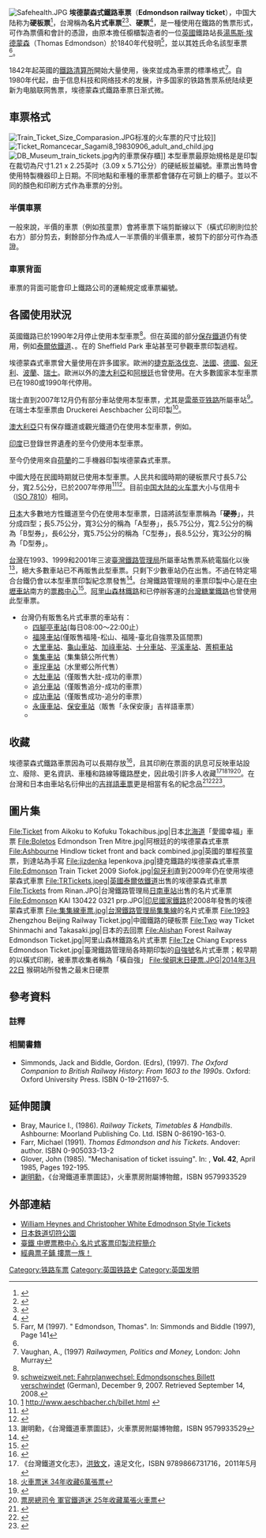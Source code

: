 [[File:Safehealth.JPG|thumb]]
'''埃德蒙森式鐵路車票'''（'''Edmondson railway ticket'''），中国大陆称为'''硬板票'''<ref>{{Cite web |url=http://www.bj.xinhuanet.com/bjpd_tpk/2007-07/01/content_10447486.htm |title=新华网北京频道 北京告别硬板火车票 |accessdate=2013-02-10 |archive-date=2013-04-28 |archive-url=https://archive.is/20130428155909/http://www.bj.xinhuanet.com/bjpd_tpk/2007-07/01/content_10447486.htm |dead-url=no }}</ref>，台灣稱為'''名片式車票'''<ref>{{Cite web |url=http://www.trc.net.tw/railway/news.php?uid=20&id=7019 |title=名片式車票大清倉 大山車站開啟票櫃 |accessdate=2011-10-11 |archive-date=2013-04-18 |archive-url=https://archive.is/20130418231438/http://www.trc.net.tw/railway/news.php?uid=20&id=7019 |dead-url=no }}</ref><ref>{{Cite web |url=http://sec.ncu.edu.tw/news/press_content.php?P_ID=7637 |title=大山站舊票　14種 2千元搶購 |accessdate=2011-10-11 |archive-date=2012-07-21 |archive-url=https://archive.is/20120721151840/http://sec.ncu.edu.tw/news/press_content.php?P_ID=7637 |dead-url=no }}</ref>、'''硬票'''<ref>{{Cite web |url=http://www.libertytimes.com.tw/2010/new/dec/29/today-south15.htm |title=硬票續賣 台鐵軋日機進階百年 |accessdate=2011-10-11 |archive-date=2012-05-17 |archive-url=https://web.archive.org/web/20120517102701/http://www.libertytimes.com.tw/2010/new/dec/29/today-south15.htm |dead-url=no }}</ref>，是一種使用在鐵路的售票形式，可作為票價和會計的憑證，由原本擔任櫥櫃製造者的一位[[英國|英國]]鐵路站長[[湯馬斯·埃德蒙森|湯馬斯·埃德蒙森]]（Thomas Edmondson）於1840年代發明<ref name = farr>Farr, M (1997). " Edmondson, Thomas". In: Simmonds and Biddle (1997), Page 141</ref>，並以其姓氏命名該型車票<ref name = farr/>。

1842年起英國的[[鐵路清算所|鐵路清算所]]開始大量使用，後來並成為車票的標準格式<ref name=politics>Vaughan, A., (1997) ''Railwaymen, Politics and Money,'' London: John Murray</ref>。自1980年代起，由于信息科技和网络技术的发展，许多国家的铁路售票系统陆续更新为电脑联网售票，埃德蒙森式鐵路車票日渐式微。

==車票格式==
[[File:Train_Ticket_Size_Comparasion.JPG|thumb]]标准的火车票的尺寸比较]]
[[File:Ticket_Romancecar_Sagami8_19830906_adult_and_child.jpg|thumb]]
[[File:DB_Museum_train_tickets.jpg|thumb]]內的車票保存櫃]]
本型車票最原始規格是是印製在裁切為尺寸1.21 x 2.25英吋（3.09 x 5.71公分）的硬紙板並編號。車票出售時會使用特製機器印上日期。不同地點和車種的車票都會儲存在可鎖上的櫃子。並以不同的顏色和印刷方式作為車票的分別。

===半價車票===
一般來說，半價的車票（例如孩童票）會將車票下端剪斷線以下（橫式印刷則位於右方）部分剪去，剩餘部分作為成人一半票價的半價車票，被剪下的部分可作為憑證。

===車票背面===
車票的背面可能會印上鐵路公司的運輸規定或車票編號。

==各國使用狀況==
英國鐵路已於1990年2月停止使用本型車票<ref name = farr/>。但在英國的部分[[保存铁路|保存鐵道]]仍有使用，例如[[泰爾依鐵道|泰爾依鐵道]]、{{link-en|萊頓巴扎德輕便鐵路|Leighton Buzzard Light Railway}}。在{{link-en|風信子鐵路|Bluebell Railway}}的 Sheffield Park 車站甚至可參觀車票印製過程。

埃德蒙森式車票曾大量使用在許多國家。歐洲的[[捷克斯洛伐克|捷克斯洛伐克]]、[[法國|法國]]、[[德國|德國]]、[[匈牙利|匈牙利]]、[[波蘭|波蘭]]、[[瑞士|瑞士]]。歐洲以外的[[澳大利亞|澳大利亞]]和[[阿根廷|阿根廷]]也曾使用。在大多數國家本型車票已在1980或1990年代停用。

瑞士直到2007年12月仍有部分車站使用本型車票，尤其是[[雷蒂亚铁路|雷蒂亚铁路]]所屬車站<ref>[http://schweizweit.net/2007/12/09/edmondsonsches-billett-verschwindet/ schweizweit.net: Fahrplanwechsel: Edmondsonsches Billett verschwindet] {{Webarchive|url=https://archive.is/20120719014731/http://schweizweit.net/2007/12/09/edmondsonsches-billett-verschwindet/ |date=2012-07-19 }} (German), December 9, 2007. Retrieved September 14, 2008.</ref>。在瑞士本型車票由 Druckerei Aeschbacher 公司印製<ref>[http://www.aeschbacher.ch/billet.html] {{Wayback|url=http://www.aeschbacher.ch/billet.html |date=20101114132131 }} http://www.aeschbacher.ch/billet.html {{Wayback|url=http://www.aeschbacher.ch/billet.html |date=20101114132131 }}</ref>。

[[澳大利亞|澳大利亞]]只有保存鐵道或觀光鐵道仍在使用本型車票，例如{{link-en|普芬比利鐵路|Puffing Billy Railway}}。

[[印度|印度]]已登錄世界遺產的{{link-en|尼吉里高山鐵路|Nilgiri Mountain Railway}}至今仍使用本型車票。

{{link-en|斯里蘭卡國家鐵路|Sri Lanka Railways}}至今仍使用來自[[荷蘭|荷蘭]]的二手機器印製埃德蒙森式車票。

{{main|中国铁路客运车票与票价}}
中國大陸在民國時期就已使用本型車票。人民共和國時期的硬板票尺寸長5.7公分，寬2.5公分，已於2007年停用<ref>{{Cite web |url=http://difang.gmw.cn/nmg/2013-02/20/content_6759096.htm |title=火车票的时代演变 |accessdate=2013-05-01 |archive-date=2013-06-28 |archive-url=https://archive.is/20130628082055/http://difang.gmw.cn/nmg/2013-02/20/content_6759096.htm |dead-url=no }}</ref><ref>{{Cite web |url=http://www.railwaysofchina.com/tickets.htm |title=Railways of China, Tickets |accessdate=2013-05-01 |archive-date=2012-08-28 |archive-url=https://web.archive.org/web/20120828044004/http://www.railwaysofchina.com/tickets.htm |dead-url=no }}</ref>。目前[[中国铁路运输#.E8.BD.A6.E7.A5.A8.E7.A5.A8.E6.A0.B7|中国大陆的火车票]]大小与信用卡（[[ISO_7810|ISO 7810]]）相同。

[[日本|日本]]大多數地方性鐵道至今仍在使用本型車票，日語將該型車票稱為「'''硬券'''」，共分成四型；長5.75公分，寬3公分的稱為「A型券」，長5.75公分，寬2.5公分的稱為「B型券」，長6公分，寬5.75公分的稱為「C型券」，長8.5公分，寬3公分的稱為「D型券」。

[[台灣|台灣]]在1993、1999和2001年三波[[臺灣鐵路管理局|臺灣鐵路管理局]]所屬車站售票系統電腦化以後<ref>謝明勳，《台灣鐵道車票圖誌》，火車票房附屬博物館，ISBN 9579933529</ref>，絕大多數車站已不再販售此型車票。只剩下少數車站仍在出售。不過在特定場合台鐵仍會以本型車票印製紀念票發售<ref>{{Cite web |url=http://www.railway.gov.tw/tw/news_Detailnw.aspx?SN=23701 |title=啟動七堵車站生活圈　站前大樓於4月26日開始使用 |access-date=2013-04-26 |archive-url=https://web.archive.org/web/20130514150147/http://www.railway.gov.tw/tw/news_Detailnw.aspx?SN=23701 |archive-date=2013-05-14 |dead-url=yes }}</ref>。台灣鐵路管理局的車票印製中心是在[[中壢車站|中壢車站]]南方的[[中壢票務中心|票務中心]]<ref>{{Cite web |url=http://www.merit-times.com/NewsPage.aspx?unid=417968 |title=紙卡火車票在哪印？ 快裁撤了 |accessdate=2015-10-10 |archive-date=2019-05-19 |archive-url=https://web.archive.org/web/20190519195951/http://www.merit-times.com/NewsPage.aspx?unid=417968 |dead-url=no }}</ref>。[[阿里山森林鐵路|阿里山森林鐵路]]和已停辦客運的[[台灣糖業鐵路|台灣糖業鐵路]]也曾使用此型車票。
*台灣仍有販售名片式車票的車站有：
**[[四腳亭車站|四腳亭車站]](每日08:00～22:00止）
**[[福隆車站|福隆車站]](僅販售福隆-松山、福隆-臺北自強票及區間票)
**[[大里車站|大里車站]]、[[龜山車站_(台灣)|龜山車站]]、[[加祿車站|加祿車站]]、[[十分車站|十分車站]]、[[平溪車站|平溪車站]]、[[菁桐車站|菁桐車站]]
**[[集集車站|集集車站]]（集集鎮公所代售）
**[[車埕車站|車埕車站]]（水里鄉公所代售）
**[[大肚車站|大肚車站]]（僅販售大肚-成功的車票）
**[[追分車站_(台灣)|追分車站]]（僅販售追分-成功的車票）
**[[成功車站|成功車站]]（僅販售成功-追分的車票）
**[[永康車站|永康車站]]、[[保安車站|保安車站]]（販售「永保安康」吉祥語車票）
**

==收藏==
埃德蒙森式鐵路車票因為可以長期存放<ref>{{Cite web |url=http://www.cna.com.tw/News/FirstNews/201009090041-1.aspx |title=9999永保安康 台鐵當日票熱賣 |access-date=2012-12-24 |archive-url=https://web.archive.org/web/20160304121533/http://www.cna.com.tw/News/FirstNews/201009090041-1.aspx |archive-date=2016-03-04 |dead-url=yes }}</ref>，且其印刷在票面的訊息可反映車站設立、廢除、更名資訊、車種和路線等鐵路歷史，因此吸引許多人收藏<ref>《台灣鐵道文化志》，[[洪致文|洪致文]]，遠足文化，ISBN 9789866731716，2011年5月</ref><ref>[http://www.howone.com.tw/railway/news.php?uid=16&id=12885 火車票迷 34年收藏6萬張票]{{dead link|date=2017年12月 |bot=InternetArchiveBot |fix-attempted=yes }}</ref><ref>{{Cite web |url=http://www.libertytimes.com.tw/r-s/r-s040718-1.htm |title=鐵道迷　收藏人生的旅程 (7/18) |accessdate=2011-10-11 |archive-date=2007-10-10 |archive-url=https://web.archive.org/web/20071010182504/http://www.libertytimes.com.tw/r-s/r-s040718-1.htm |dead-url=no }}</ref><ref>[http://tw.nextmedia.com/applenews/article/art_id/3112500/IssueID/20061217 票房總司令 軍官鐵道迷 25年收藏萬張火車票]{{Dead link|date=2019年12月 |bot=InternetArchiveBot |fix-attempted=yes }}</ref>。在台灣和日本由車站名衍伸出的[[吉祥語車票|吉祥語車票]]更是相當有名的紀念品<ref>{{Cite web |url=http://99go.chinatimes.com/news-2-339.htm |title=火車凸台灣一圈 悠遊慢活一下 |accessdate=2011-10-11 |archive-date=2010-02-25 |archive-url=https://web.archive.org/web/20100225030815/http://99go.chinatimes.com/news-2-339.htm |dead-url=no }}</ref><ref>{{Cite web |url=http://tw.nextmedia.com/applenews/article/art_id/32794363/IssueID/20100907 |title=瘋9999 「永保安康」10萬張票搶光 |access-date=2011-10-11 |archive-url=https://web.archive.org/web/20101110045410/http://tw.nextmedia.com/applenews/article/art_id/32794363/IssueID/20100907 |archive-date=2010-11-10 |dead-url=yes }}</ref><ref>{{Cite web |url=http://www.nownews.com/2010/09/06/327-2643721.htm |title=瘋9999熱潮　「永保安康」車票搶翻 |accessdate=2011-10-11 |archive-date=2010-09-09 |archive-url=https://web.archive.org/web/20100909111532/http://www.nownews.com/2010/09/06/327-2643721.htm |dead-url=no }}</ref>。

==圖片集==
<gallery>
File:Ticket from Aikoku to Kofuku Tokachibus.jpg|日本[[北海道|北海道]]「愛國幸福」車票
File:Boletos Edmondson Tren Mitre.jpg|阿根廷的的埃德蒙森式車票
File:Ashbourne Hindlow ticket front and back combined.jpg|英國的單程孩童票，到達站為手寫
File:jizdenka lepenkova.jpg|捷克鐵路的埃德蒙森式車票
File:Edmonson Train Ticket 2009 Siofok.jpg|[[匈牙利|匈牙利]]直到2009年仍在使用埃德蒙森式車票
File:TRTickets.jpeg|英國[[泰爾依鐵道|泰爾依鐵道]]出售的埃德蒙森式車票
File:Tickets from Rinan.JPG|台灣鐵路管理局[[日南車站|日南車站]]出售的名片式車票
File:Edmonson KAI 130422 0321 prp.JPG|[[印尼國家鐵路|印尼國家鐵路]]於2008年發售的埃德蒙森式車票
File:集集線車票.jpg|台灣鐵路管理局[[集集線|集集線]]的名片式車票
File:1993 Zhengzhou Beijing Railway Ticket.jpg|中國鐵路的硬板票
File:Two way Ticket Shinmachi and Takasaki.jpg|日本的去回票
File:Alishan Forest Railway Edmondson Ticket.jpg|阿里山森林鐵路名片式車票
File:Tze Chiang Express Edmondson Ticket.jpg|臺灣鐵路管理局各時期印製的[[自強號列車|自強號]]名片式車票；較早期的以橫式印刷，被車票收集者稱為「橫自強」
File:侯硐末日硬票.JPG|2014年3月22日 猴硐站所發售之最末日硬票
</gallery>

==參考資料==
===註釋===
{{Reflist|2}}

===相關書籍===
* Simmonds, Jack and Biddle, Gordon. (Edrs), (1997). ''The Oxford Companion to British Railway History: From 1603 to the 1990s''. Oxford: Oxford University Press. ISBN 0-19-211697-5.

==延伸閱讀==
* Bray, Maurice I., (1986). ''Railway Tickets, Timetables & Handbills''. Ashbourne: Moorland Publishing Co. Ltd. ISBN 0-86190-163-0.
* Farr, Michael (1991). ''Thomas Edmondson and his Tickets''. Andover: author. ISBN 0-905033-13-2
* Glover, John (1985). "Mechanisation of ticket issuing". In: {{tsl|en|Modern Railways||Modern Railways}}, '''Vol. 42''', April 1985, Pages 192-195.
*[[謝明勳_(鐵道研究者)|謝明勳]]，《台灣鐵道車票圖誌》，火車票房附屬博物館，ISBN 9579933529

==外部連結==
{{commonscat|Edmondson railway tickets}}
* [http://chriswhitetickets.yolasite.com/ William Heynes and Christopher White Edmodnson Style Tickets]{{Wayback|url=http://chriswhitetickets.yolasite.com/ |date=20120305223552 }}
* [http://www.kigekiraumen.com/kippu/index.htm 日本鉄道切符公園] {{Wayback|url=http://www.kigekiraumen.com/kippu/index.htm |date=20180710045207 }}
* [http://www.youtube.com/watch?v=jUz4182BAus 臺鐵 中壢票務中心 名片式客票印製流程簡介] {{Wayback|url=http://www.youtube.com/watch?v=jUz4182BAus |date=20160918075254 }}
* [http://www.readingtimes.com.tw/timeshtml/authors/railroad/museum/tickets3.htm 經典票子鋪 摟票一族！]{{Wayback|url=http://www.readingtimes.com.tw/timeshtml/authors/railroad/museum/tickets3.htm |date=20160305232036 }}

{{DEFAULTSORT:Edmondson Railway Ticket}}
[[Category:铁路车票|Category:铁路车票]]
[[Category:英国铁路史|Category:英国铁路史]]
[[Category:英国发明|Category:英国发明]]